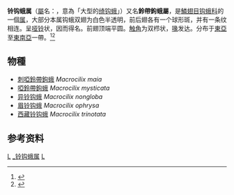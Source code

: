 {{noteTA
|1=zh-hans:铃钩蛾;zh-tw:啞鈴帶鉤蛾
|2=zh-hans:宽铃钩蛾;zh-tw:刺啞鈴帶鉤蛾
}}
{{Automatic Taxobox
| taxon = Macrocilix
| authority = [[阿瑟·加德納·巴特勒|Butler]], 1886
| image = [[File:Macrocilix_maia.jpg|260px]]
| image_caption = [[宽铃钩蛾|宽铃钩蛾]] ''Macrocilix maia''
| type_species = [[啞鈴帶鉤蛾|啞鈴帶鉤蛾]]<br />''Argyris mysticata''
| type_species_authority = Walker, 1862（基本異名）
}}
'''铃钩蛾属'''（[[屬|屬]]名：{{lang|la|'''''Macrocilix'''''}}，意為「大型的[[绮钩蛾属|绮钩蛾]]」）又名'''鈴帶鉤蛾屬'''，是[[鱗翅目|鱗翅目]][[钩蛾科|钩蛾科]]的一個[[属_(生物)|属]]，大部分本属钩蛾双翅为白色半透明，前后翅各有一个球形斑，并有一条纹相连。呈[[哑铃|哑铃]]状，因而得名。前翅顶端平圆。[[触角|触角]]为双栉状，[[口器|喙]]发达。分布于[[東亞|東亞]]至[[東南亞|東南亞]]一帶。<ref>{{cite book zh |author=朱弘复, 王林瑶 |title=《中国动物志·昆虫纲（第三卷）·鳞翅目·圆钩蛾科 钩蛾科》|format=M   |edition=1 |location=北京 |publisher=科学出版社 |date=1991 |pages=138 |id= ISBN 7-03-001906-7}}</ref><ref name = Chu>{{cite journal | author = 朱弘复, 王林瑶 | title = "中国钩蛾亚科(鳞翅目:钩蛾科)——豆斑钩蛾属及铃钩蛾属" | journal = 昆蟲學報 | volume = 31 | issue = 4 | pages = 414–422 | year = 1988 | issn = 0454-6296 | url = http://www.insect.org.cn/CN/abstract/abstract12966.shtml# | access-date = 2017-08-27 | archive-date = 2017-08-27 | archive-url = https://web.archive.org/web/20170827130240/http://www.insect.org.cn/CN/abstract/abstract12966.shtml | dead-url = no }}</ref>

== 物種 ==
* [[刺啞鈴帶鉤蛾|刺啞鈴帶鉤蛾]] ''Macrocilix maia'' {{small|(Leech, 1888)}}
* [[啞鈴帶鉤蛾|啞鈴帶鉤蛾]] ''Macrocilix mysticata'' {{small|(Walker, 1862)}}
* [[异铃钩蛾|异铃钩蛾]] ''Macrocilix nongloba'' {{small|Chu & Wang, 1988}}
* [[眉铃钩蛾|眉铃钩蛾]] ''Macrocilix ophrysa'' {{small|Chu & Wang, 1988}}
* [[西藏铃钩蛾|西藏铃钩蛾]] ''Macrocilix trinotata'' {{small|Chu & Wang, 1988}}

==参考资料==
{{reflist}}
{{Taxonbar}}
[[Category:钩蛾科|L]]
[[Category:_铃钩蛾属|]]
[[Category:_1886年描述的分类群|L]]